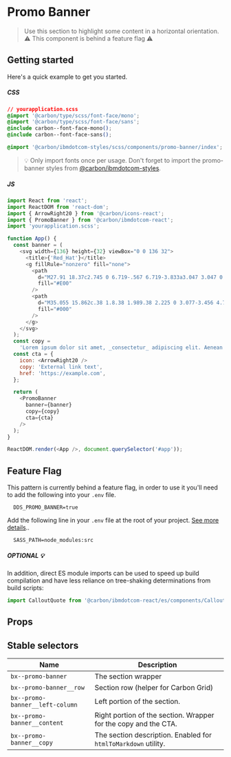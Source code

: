 
# Promo Banner

> Use this section to highlight some content in a horizontal orientation. ⚠️ This component is behind a feature flag ⚠️

## Getting started

Here's a quick example to get you started.

##### CSS

```css
// yourapplication.scss
@import '@carbon/type/scss/font-face/mono';
@import '@carbon/type/scss/font-face/sans';
@include carbon--font-face-mono();
@include carbon--font-face-sans();

@import '@carbon/ibmdotcom-styles/scss/components/promo-banner/index';
```

> 💡 Only import fonts once per usage. Don't forget to import the
> promo-banner styles from
> [@carbon/ibmdotcom-styles](https://github.com/carbon-design-system/carbon-for-ibm-dotcom/blob/master/packages/styles).

##### JS

```javascript
import React from 'react';
import ReactDOM from 'react-dom';
import { ArrowRight20 } from '@carbon/icons-react';
import { PromoBanner } from '@carbon/ibmdotcom-react';
import 'yourapplication.scss';

function App() {
  const banner = (
    <svg width={136} height={32} viewBox="0 0 136 32">
      <title>{'Red_Hat'}</title>
      <g fillRule="nonzero" fill="none">
        <path
          d="M27.91 18.37c2.745 0 6.719-.567 6.719-3.833a3.047 3.047 0 00-.068-.75L32.926 6.68c-.378-1.563-.71-2.27-3.456-3.644C27.341 1.951 22.703.15 21.33.15c-1.278 0-1.657 1.657-3.171 1.657-1.467 0-2.555-1.23-3.928-1.23-1.325 0-2.177.898-2.84 2.745 0 0-1.844 5.202-2.083 5.962a1.4 1.4 0 00-.048.427c0 2.023 7.968 8.66 18.65 8.66m7.145-2.51c.38 1.801.38 1.99.38 2.226 0 3.077-3.456 4.78-8.004 4.78-10.269 0-19.261-6.003-19.261-9.987 0-.55.113-1.095.33-1.6-3.692.19-8.47.852-8.47 5.064.004 6.901 16.378 15.421 29.346 15.421 9.939 0 12.446-4.496 12.446-8.046 0-2.8-2.413-5.962-6.767-7.857"
          fill="#E00"
        />
        <path
          d="M35.055 15.862c.38 1.8.38 1.989.38 2.225 0 3.077-3.456 4.78-8.004 4.78-10.269 0-19.261-6.003-19.261-9.987 0-.55.113-1.095.33-1.6l.8-1.988a1.4 1.4 0 00-.048.427c0 2.023 7.968 8.66 18.65 8.66 2.745 0 6.719-.568 6.719-3.834a3.047 3.047 0 00-.068-.75l.502 2.067zM127.201 20.416c0 2.601 1.57 3.878 4.432 3.878a11.428 11.428 0 002.602-.37V20.9a5.445 5.445 0 01-1.685.254c-1.177 0-1.617-.37-1.617-1.479v-4.64h3.418v-3.117h-3.418V7.97l-3.74.8v3.14h-2.471v3.117h2.471l.008 5.389zm-11.623.068c0-.8.8-1.2 2.03-1.2a9.354 9.354 0 012.218.277v1.57c-.715.39-1.518.589-2.332.577-1.2 0-1.916-.462-1.916-1.224m1.14 3.856c1.317 0 2.38-.276 3.372-.947v.739h3.694v-7.826c0-2.98-2.001-4.618-5.357-4.618-1.869 0-3.716.438-5.703 1.338l1.339 2.748c1.433-.6 2.633-.969 3.696-.969 1.546 0 2.33.6 2.33 1.823v.6a10.875 10.875 0 00-2.77-.346c-3.14 0-5.033 1.317-5.033 3.672 0 2.147 1.709 3.786 4.432 3.786m-20.294-.2h3.97v-6.333h6.657v6.325h3.97V7.97h-3.97v6.203h-6.65V7.97h-3.97l-.007 16.17zm-15.133-6.117c0-1.755 1.385-3.096 3.202-3.096.95-.02 1.873.318 2.585.947v4.272a3.602 3.602 0 01-2.585.97c-1.801 0-3.202-1.34-3.202-3.093m5.84 6.117h3.695V7.153l-3.74.8v4.603a6.203 6.203 0 00-3.118-.8c-3.555 0-6.349 2.749-6.349 6.259a6.203 6.203 0 006.235 6.279 5.507 5.507 0 003.278-1.063v.909zm-16.945-9.383c1.176 0 2.169.76 2.563 1.939h-5.104c.37-1.225 1.294-1.939 2.54-1.939m-6.302 3.278c0 3.555 2.91 6.327 6.649 6.327 2.055 0 3.556-.555 5.102-1.847l-2.47-2.201c-.577.6-1.432.924-2.448.924a3.158 3.158 0 01-3.001-1.939h8.704v-.924c0-3.878-2.602-6.673-6.165-6.673a6.273 6.273 0 00-6.371 6.327m-6.443-6.674c1.316 0 2.055.833 2.055 1.825 0 .993-.739 1.823-2.055 1.823h-3.924v-3.648h3.924zm-7.896 12.769h3.972v-5.88h3.023l3.05 5.888h4.442l-3.556-6.466c1.917-.83 3.048-2.56 3.048-4.548 0-2.91-2.286-5.148-5.703-5.148h-8.276v16.154z"
          fill="#000"
        />
      </g>
    </svg>
  );
  const copy =
    'Lorem ipsum dolor sit amet, _consectetur_ adipiscing elit. Aenean et ultricies est. Mauris iaculis eget dolor nec hendrerit. Phasellus at elit sollicitudin.';
  const cta = {
    icon: <ArrowRight20 />
    copy: 'External link text',
    href: 'https://example.com',
  };

  return (
    <PromoBanner
      banner={banner}
      copy={copy}
      cta={cta}
    />
  );
}

ReactDOM.render(<App />, document.querySelector('#app'));
```

## Feature Flag

This pattern is currently behind a feature flag, in order to use it you'll need
to add the following into your `.env` file.

```
  DDS_PROMO_BANNER=true
```

Add the following line in your `.env` file at the root of your project.
[See more details](https://github.com/carbon-design-system/carbon-for-ibm-dotcom/tree/master/packages/styles#usage)..

```
  SASS_PATH=node_modules:src
```

##### OPTIONAL 💡

In addition, direct ES module imports can be used to speed up build compilation and have less reliance on tree-shaking determinations from build scripts:

````js
import CalloutQuote from '@carbon/ibmdotcom-react/es/components/CalloutQuote/CalloutQuote';
````

## Props

<Props of={PromoBanner} />

## Stable selectors

| Name                            | Description                                                     |
|---------------------------------|-----------------------------------------------------------------|
| `bx--promo-banner`              | The section wrapper                                             |
| `bx--promo-banner__row`         | Section row (helper for Carbon Grid)                            |
| `bx--promo-banner__left-column` | Left portion of the section.                                    |
| `bx--promo-banner__content`     | Right portion of the section. Wrapper for the copy and the CTA. |
| `bx--promo-banner__copy`        | The section description. Enabled for `htmlToMarkdown` utility.  |

<Description markdown={contributing} />
